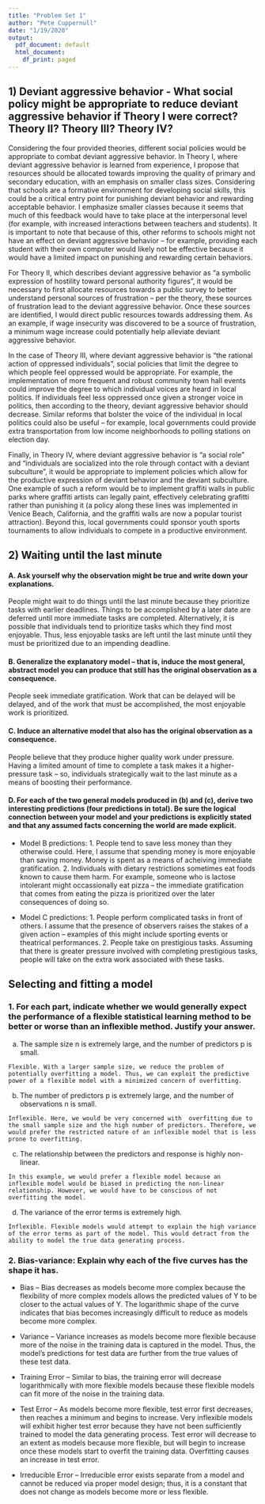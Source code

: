 ```yaml
---
title: "Problem Set 1"
author: "Pete Cuppernull"
date: "1/19/2020"
output:
  pdf_document: default
  html_document:
    df_print: paged
---
```


## 1) Deviant aggressive behavior - What social policy might be appropriate to reduce deviant aggressive behavior if Theory I were correct? Theory II? Theory III? Theory IV?

Considering the four provided theories, different social policies would be appropriate to combat deviant aggressive behavior. In Theory I, where deviant aggressive behavior is learned from experience, I propose that resources should be allocated towards improving the quality of primary and secondary education, with an emphasis on smaller class sizes. Considering that schools are a formative environment for developing social skills, this could be a critical entry point for punishing deviant behavior and rewarding acceptable behavior. I emphasize smaller classes because it seems that much of this feedback would have to take place at the interpersonal level (for example, with increased interactions between teachers and students). It is important to note that because of this, other reforms to schools might not have an effect on deviant aggressive behavior -- for example, providing each student with their own computer would likely not be effective because it would have a limited impact on punishing and rewarding certain behaviors.

For Theory II, which describes deviant aggressive behavior as "a symbolic expression of hostility toward personal authority figures", it would be necessary to first allocate resources towards a public survey to better understand personal sources of frustration -- per the theory, these sources of frustration lead to the deviant aggressive behavior. Once these sources are identified, I would direct public resources towards addressing them. As an example, if wage insecurity was discovered to be a source of frustration, a minimum wage increase could potentially help alleviate deviant aggressive behavior.

In the case of Theory III, where deviant aggressive behavior is "the rational action of oppressed individuals",  social policies that limit the degree to which people feel oppressed would be appropriate. For example, the implementation of more frequent and robust community town hall events could improve the degree to which individual voices are heard in local politics. If individuals feel less oppressed once given a stronger voice in politics, then according to the theory, deviant aggressive behavior should decrease. Similar reforms that bolster  the voice of the individual in local politics could also be useful -- for example, local governments could provide extra transportation from low income neighborhoods to polling stations on election day.

Finally, in Theory IV, where deviant aggressive behavior is "a social role" and "individuals are socialized into the role through contact with a deviant subculture", it would be appropriate to implement policies which allow for the productive expression of deviant behavior and the deviant subculture. One example of such a reform would be to implement graffiti walls in public parks where graffiti artists can legally paint, effectively celebrating grafitti rather than punishing it (a policy along these lines was implemented in Venice Beach, California, and the graffiti walls are now a popular tourist attraction). Beyond this, local governments could sponsor youth sports tournaments to allow individuals to compete in a productive environment.

## 2) Waiting until the last minute

#### A. Ask yourself why the observation might be true and write down your explanations.

People might wait to do things until the last minute because they prioritize tasks with earlier deadlines. Things to be accomplished by a later date are deferred until more immediate tasks are completed. Alternatively, it is possible that individuals tend to prioritize tasks which they find most enjoyable. Thus, less enjoyable tasks are left until the last minute until they must be prioritized due to an impending deadline.

#### B. Generalize the explanatory model – that is, induce the most general, abstract model you can produce that still has the original observation as a consequence. 

People seek immediate gratification. Work that can be delayed will be delayed, and of the work that must be accomplished, the most enjoyable work is prioritized.

#### C. Induce an alternative model that also has the original observation as a consequence. 

People believe that they produce higher quality work under pressure. Having a limited amount of time to complete a task makes it a higher-pressure task -- so, individuals strategically wait to the last minute as a means of boosting their performance.

#### D. For each of the two general models produced in (b) and (c), derive two interesting predictions (four predictions in total). Be sure the logical connection between your model and your predictions is explicitly stated and that any assumed facts concerning the world are made explicit.

  -  Model B predictions: 
    1. People tend to save less money than they otherwise could. Here, I assume that spending money is more enjoyable than saving money. Money is spent as a means of acheiving immediate gratification.
    2. Individuals with dietary restrictions sometimes eat foods known to cause them harm. For example, someone who is lactose intolerant might occassionally eat pizza -- the immediate gratification that comes from eating the pizza is prioritized over the later consequences of doing so.
  
  -  Model C predictions: 
    1. People perform complicated tasks in front of others. I assume that the presence of observers raises the stakes of a given action -- examples of this might include sporting events or theatrical performances. 
    2. People take on prestigious tasks. Assuming that there is greater pressure involved with completing prestigious tasks, people will take on the extra work associated with these tasks.
  
## Selecting and fitting a model

### 1. For each part, indicate whether we would generally expect the performance of a flexible statistical learning method to be better or worse than an inflexible method. Justify your answer.

  a. The sample size n is extremely large, and the number of predictors p is small. 
  
    Flexible. With a larger sample size, we reduce the problem of potentially overfitting a model. Thus, we can exploit the predictive power of a flexible model with a minimized concern of overfitting.
  
  b. The number of predictors p is extremely large, and the number of observations n is small.
  
    Inflexible. Here, we would be very concerned with  overfitting due to the small sample size and the high number of predictors. Therefore, we would prefer the restricted nature of an inflexible model that is less prone to overfitting.
  
  c. The relationship between the predictors and response is highly non-linear.
  
    In this example, we would prefer a flexible model because an inflexible model would be biased in predicting the non-linear relationship. However, we would have to be conscious of not overfitting the model.
  
  d. The variance of the error terms is extremely high.
  
    Inflexible. Flexible models would attempt to explain the high variance of the error terms as part of the model. This would detract from the ability to model the true data generating process.
  
### 2. Bias-variance: Explain why each of the five curves has the shape it has.

  - Bias -- Bias decreases as models become more complex because the flexibility of more complex models allows the predicted values of Y to be closer to the actual values of Y. The logarithmic shape of the curve indicates that bias becomes increasingly difficult to reduce as models become more complex.
  
  - Variance -- Variance increases as models become more flexible because more of the noise in the training data is captured in the model. Thus, the model's predictions for test data are further from the true values of these test data.
  
  - Training Error -- Similar to bias, the training error will decrease logarithmically with more flexible models because these flexible models can fit more of the noise in the training data. 
  
  - Test Error -- As models become more flexible, test error first decreases, then reaches a minimum and begins to increase. Very inflexible models will exhibit higher test error because they have not been sufficiently trained to model the data generating process. Test error will decrease to an extent as models because more flexible, but will begin to increase once these models start to overfit the training data. Overfitting causes an increase in test error.
  
  - Irreducible Error -- Irreducible error exists separate from a model and cannot be reduced via proper model design; thus, it is a constant that does not change as models become more or less flexible.



